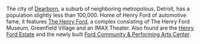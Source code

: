 The city of [http://www.cityofdearborn.org/ Dearborn], a suburb of neighboring metropolous, Detroit, has a population slightly less than 100,000. Home of Henry Ford of automotive fame, it features [http://www.hfmgv.org/ The Henry Ford], a complex consisting of The Henry Ford Museum, Greenfield Village and an IMAX Theater. Also found are the [http://www.henryfordestate.org/ Henry Ford Estate] and the newly built [http://www.dearbornfordcenter.com/ Ford Community & Performing Arts Center].

{{rfc}}